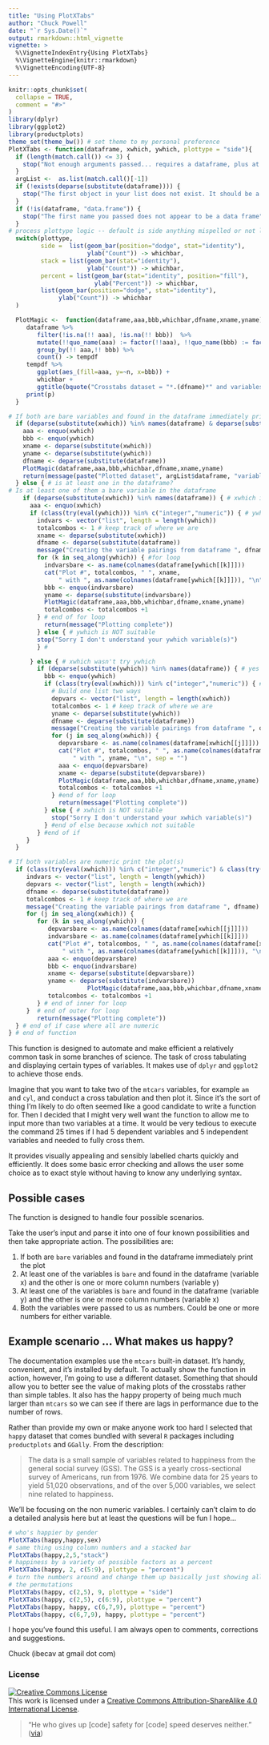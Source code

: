 ```yaml
---
title: "Using PlotXTabs"
author: "Chuck Powell"
date: "`r Sys.Date()`"
output: rmarkdown::html_vignette
vignette: >
  %\VignetteIndexEntry{Using PlotXTabs}
  %\VignetteEngine{knitr::rmarkdown}
  %\VignetteEncoding{UTF-8}
---
```


```r
knitr::opts_chunk$set(
  collapse = TRUE,
  comment = "#>"
)
library(dplyr)
library(ggplot2)
library(productplots)
theme_set(theme_bw()) # set theme to my personal preference
PlotXTabs <- function(dataframe, xwhich, ywhich, plottype = "side"){
  if (length(match.call()) <= 3) {
    stop("Not enough arguments passed... requires a dataframe, plus at least two variables")
  }
  argList <-  as.list(match.call()[-1])
  if (!exists(deparse(substitute(dataframe)))) {
    stop("The first object in your list does not exist. It should be a dataframe")
  }
  if (!is(dataframe, "data.frame")) {
    stop("The first name you passed does not appear to be a data frame")
  }
# process plottype logic -- default is side anything mispelled or not listed is also side
  switch(plottype,
         side =  list(geom_bar(position="dodge", stat="identity"),
                      ylab("Count")) -> whichbar,
         stack = list(geom_bar(stat="identity"),
                      ylab("Count")) -> whichbar,
         percent = list(geom_bar(stat="identity", position="fill"),
                        ylab("Percent")) -> whichbar,
         list(geom_bar(position="dodge", stat="identity"),
              ylab("Count")) -> whichbar
  )

  PlotMagic <-  function(dataframe,aaa,bbb,whichbar,dfname,xname,yname) {
     dataframe %>%
        filter(!is.na(!! aaa), !is.na(!! bbb))  %>%
        mutate(!!quo_name(aaa) := factor(!!aaa), !!quo_name(bbb) := factor(!!bbb)) %>%
        group_by(!! aaa,!! bbb) %>%
        count() -> tempdf
     tempdf %>%
        ggplot(aes_(fill=aaa, y=~n, x=bbb)) +
        whichbar +
        ggtitle(bquote("Crosstabs dataset = "*.(dfname)*" and variables = "*.(xname)~"by "*.(yname))) -> p
     print(p)
  }

# If both are bare variables and found in the dataframe immediately print the plot
  if (deparse(substitute(xwhich)) %in% names(dataframe) & deparse(substitute(ywhich)) %in% names(dataframe)) { # both are names in the dataframe
    aaa <- enquo(xwhich)
    bbb <- enquo(ywhich)
    xname <- deparse(substitute(xwhich))
    yname <- deparse(substitute(ywhich))
    dfname <- deparse(substitute(dataframe))
    PlotMagic(dataframe,aaa,bbb,whichbar,dfname,xname,yname)
    return(message(paste("Plotted dataset", argList$dataframe, "variables", argList$xwhich, "by", argList$ywhich)))
  } else { # is at least one in the dataframe?
# Is at least one of them a bare variable in the dataframe
    if (deparse(substitute(xwhich)) %in% names(dataframe)) { # xwhich is in the dataframe
      aaa <- enquo(xwhich)
      if (class(try(eval(ywhich))) %in% c("integer","numeric")) { # ywhich is column numbers
        indvars <- vector("list", length = length(ywhich))
        totalcombos <- 1 # keep track of where we are
        xname <- deparse(substitute(xwhich))
        dfname <- deparse(substitute(dataframe))
        message("Creating the variable pairings from dataframe ", dfname)
        for (k in seq_along(ywhich)) { #for loop
          indvarsbare <- as.name(colnames(dataframe[ywhich[[k]]]))
          cat("Plot #", totalcombos, " ", xname,
              " with ", as.name(colnames(dataframe[ywhich[[k]]])), "\n", sep = "")
          bbb <- enquo(indvarsbare)
          yname <- deparse(substitute(indvarsbare))
          PlotMagic(dataframe,aaa,bbb,whichbar,dfname,xname,yname)
          totalcombos <- totalcombos +1
        } # end of for loop
          return(message("Plotting complete"))
        } else { # ywhich is NOT suitable
        stop("Sorry I don't understand your ywhich variable(s)")
        } #

      } else { # xwhich wasn't try ywhich
        if (deparse(substitute(ywhich)) %in% names(dataframe)) { # yes ywhich is
          bbb <- enquo(ywhich)
          if (class(try(eval(xwhich))) %in% c("integer","numeric")) { # then xwhich a suitable number
            # Build one list two ways
            depvars <- vector("list", length = length(xwhich))
            totalcombos <- 1 # keep track of where we are
            yname <- deparse(substitute(ywhich))
            dfname <- deparse(substitute(dataframe))
            message("Creating the variable pairings from dataframe ", dfname)
            for (j in seq_along(xwhich)) {
              depvarsbare <- as.name(colnames(dataframe[xwhich[[j]]]))
              cat("Plot #", totalcombos, " ", as.name(colnames(dataframe[xwhich[[j]]])),
                  " with ", yname, "\n", sep = "")
              aaa <- enquo(depvarsbare)
              xname <- deparse(substitute(depvarsbare))
              PlotMagic(dataframe,aaa,bbb,whichbar,dfname,xname,yname)
              totalcombos <- totalcombos +1
            } #end of for loop
              return(message("Plotting complete"))
          } else { # xwhich is NOT suitable
            stop("Sorry I don't understand your xwhich variable(s)")
          } #end of else because xwhich not suitable
        } #end of if
     }
  }

# If both variables are numeric print the plot(s)
  if (class(try(eval(xwhich))) %in% c("integer","numeric") & class(try(eval(ywhich))) %in% c("integer","numeric")) {
     indvars <- vector("list", length = length(ywhich))
     depvars <- vector("list", length = length(xwhich))
     dfname <- deparse(substitute(dataframe))
     totalcombos <- 1 # keep track of where we are
     message("Creating the variable pairings from dataframe ", dfname)
     for (j in seq_along(xwhich)) {
        for (k in seq_along(ywhich)) {
           depvarsbare <- as.name(colnames(dataframe[xwhich[[j]]]))
           indvarsbare <- as.name(colnames(dataframe[ywhich[[k]]]))
           cat("Plot #", totalcombos, " ", as.name(colnames(dataframe[xwhich[[j]]])),
               " with ", as.name(colnames(dataframe[ywhich[[k]]])), "\n", sep = "")
           aaa <- enquo(depvarsbare)
           bbb <- enquo(indvarsbare)
           xname <- deparse(substitute(depvarsbare))
           yname <- deparse(substitute(indvarsbare))
                      PlotMagic(dataframe,aaa,bbb,whichbar,dfname,xname,yname)
           totalcombos <- totalcombos +1
        } # end of inner for loop
     }  # end of outer for loop
        return(message("Plotting complete"))
  } # end of if case where all are numeric
} # end of function
```

This function is designed to automate and make efficient a relatively common task in some branches of science.  The task of cross tabulating and displaying certain types of variables. It makes use of `dplyr` and `ggplot2` to achieve those ends. 

Imagine that you want to take two of the `mtcars` variables, for example `am` and `cyl`, and conduct a cross tabulation and then plot it.  Since it's the sort of thing I'm likely to do often seemed like a good candidate to write a function for.  Then I decided that I might very well want the function to allow me to input more than two variables at a time.  It would be very tedious to execute the command 25 times if I had 5 dependent variables and 5 independent variables and needed to fully cross them.

It provides visually appealing and sensibly labelled charts quickly and efficiently. It does some basic error checking and allows the user some choice as to exact style without having to know any underlying syntax.

## Possible cases

The function is designed to handle four possible scenarios.

Take the user's input and parse it into one of four known possibilities and then take appropriate action.  The possibilities are:

1.  If both are `bare` variables and found in the dataframe immediately print the plot
2.  At least one of the variables is `bare` and found in the dataframe (variable x) and the other is one or more column numbers (variable y)
3.  At least one of the variables is `bare` and found in the dataframe (variable y) and the other is one or more column numbers (variable x)
4.  Both the variables were passed to us as numbers.  Could be one or more numbers for either variable.

## Example scenario ... What makes us happy?

The documentation examples use the `mtcars` built-in dataset.  It's handy, convenient, and it's installed by default. To actually show the function in action, however, I'm going to use a different dataset.  Something that should allow you to better see the value of making plots of the crosstabs rather than simple tables.  It also has the happy property of being much much larger than `mtcars` so we can see if there are lags in performance due to the number of rows.

Rather than provide my own or make anyone work too hard I selected that `happy` dataset that comes bundled with several `R` packages including `productplots` and `GGally`.   From the description:

> The data is a small sample of variables related to happiness from the general social survey (GSS). The GSS is a yearly cross-sectional survey of Americans, run from 1976. We combine data for 25 years to yield 51,020 observations, and of the over 5,000 variables, we select nine related to happiness. 

We'll be focusing on the non numeric variables.  I certainly can't claim to do a detailed analysis here but at least the questions will be fun I hope...

```r
# who's happier by gender
PlotXTabs(happy,happy,sex)
# same thing using column numbers and a stacked bar
PlotXTabs(happy,2,5,"stack")
# happiness by a variety of possible factors as a percent
PlotXTabs(happy, 2, c(5:9), plottype = "percent")
# turn the numbers around and change them up basically just showing all
# the permutations
PlotXTabs(happy, c(2,5), 9, plottype = "side")
PlotXTabs(happy, c(2,5), c(6:9), plottype = "percent")
PlotXTabs(happy, happy, c(6,7,9), plottype = "percent")
PlotXTabs(happy, c(6,7,9), happy, plottype = "percent")
```

I hope you've found this useful.  I am always open to comments, corrections and suggestions.

Chuck (ibecav at gmail dot com)

### License
<a rel="license" href="http://creativecommons.org/licenses/by-sa/4.0/"><img alt="Creative Commons License" style="border-width:0" src="https://i.creativecommons.org/l/by-sa/4.0/88x31.png" /></a><br />This work is licensed under a <a rel="license" href="http://creativecommons.org/licenses/by-sa/4.0/">Creative Commons Attribution-ShareAlike 4.0 International License</a>.

> "He who gives up [code] safety for [code] speed deserves neither."
([via](https://twitter.com/hadleywickham/status/504368538874703872))

